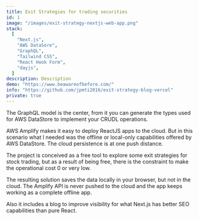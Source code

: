 ```yaml
---
title: Exit Strategies for trading securities
id: 1
image: "/images/exit-strategy-nextjs-web-app.png"
stack:
  [
    "Next.js",
    "AWS DataSore",
    "GraphQL",
    "Tailwind CSS",
    "React Hook Form",
    "dayjs",
  ]
description: Description
demo: "https://www.beawareofbefore.com/"
info: "https://github.com/jpmti2016/exit-strategy-blog-vercel"
private: true
---
```


The GraphQL model is the center, from it you can generate the types used for AWS DataStore to implement your CRUDL operations.

AWS Amplify makes it easy to deploy ReactJS apps to the cloud. But in this scenario what I needed was the offline or local-only capabilities offered by AWS DataStore. The cloud persistence is at one push distance.

The project is conceived as a free tool to explore some exit strategies for stock trading, but as a result of being free, there is the constraint to make the operational cost 0 or very low.

The resulting solution saves the data locally in your browser, but not in the cloud. The Amplify API is never pushed to the cloud and the app keeps working as a complete offline app.

Also it includes a blog to improve visibility for what Next.js has better SEO capabilities than pure React.
